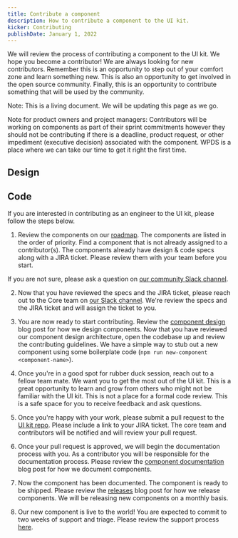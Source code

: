 ```yaml
---
title: Contribute a component
description: How to contribute a component to the UI kit.
kicker: Contributing
publishDate: January 1, 2022
---
```


We will review the process of contributing a component to the UI kit. We hope you become a contributor! We are always looking for new contributors. Remember this is an opportunity to step out of your comfort zone and learn something new. This is also an opportunity to get involved in the open source community. Finally, this is an opportunity to contribute something that will be used by the community.

Note: This is a living document. We will be updating this page as we go.

Note for product owners and project managers: Contributors will be working on components as part of their sprint commitments however they should not be contributing if there is a deadline, product request, or other impediment (executive decision) associated with the component. WPDS is a place where we can take our time to get it right the first time.

## Design

## Code

If you are interested in contributing as an engineer to the UI kit, please follow the steps below.

1. Review the components on our [roadmap](/roadmap). The components are listed in the order of priority. Find a component that is not already assigned to a contributor(s). The components already have design & code specs along with a JIRA ticket. Please review them with your team before you start.

If you are not sure, please ask a question on [our community Slack channel](https://washpost.slack.com/archives/C01FWHF12BG).

2. Now that you have reviewed the specs and the JIRA ticket, please reach out to the Core team on [our Slack channel](https://washpost.slack.com/archives/C01FWHF12BG). We're review the specs and the JIRA ticket and will assign the ticket to you.

3. You are now ready to start contributing. Review the [component design](/blog/component-design) blog post for how we design components. Now that you have reviewed our component design architecture, open the codebase up and review the contributing guidelines. We have a simple way to stub out a new component using some boilerplate code (`npm run new-component <component-name>`).

4. Once you're in a good spot for rubber duck session, reach out to a fellow team mate. We want you to get the most out of the UI kit. This is a great opportunity to learn and grow from others who might not be familiar with the UI kit. This is not a place for a formal code review. This is a safe space for you to receive feedback and ask questions.

5. Once you're happy with your work, please submit a pull request to the [UI kit repo](https://github.com/WPMedia/wpds-ui-kit). Please include a link to your JIRA ticket. The core team and contributors will be notified and will review your pull request.

6. Once your pull request is approved, we will begin the documentation process with you. As a contributor you will be responsible for the documentation process. Please review the [component documentation](/blog/component-documentation) blog post for how we document components.

7. Now the component has been documented. The component is ready to be shipped. Please review the [releases](/blog/releases) blog post for how we release components. We will be releasing new components on a monthly basis.

8. Our new component is live to the world! You are expected to commit to two weeks of support and triage. Please review the support process [here](/blog/support-process).
